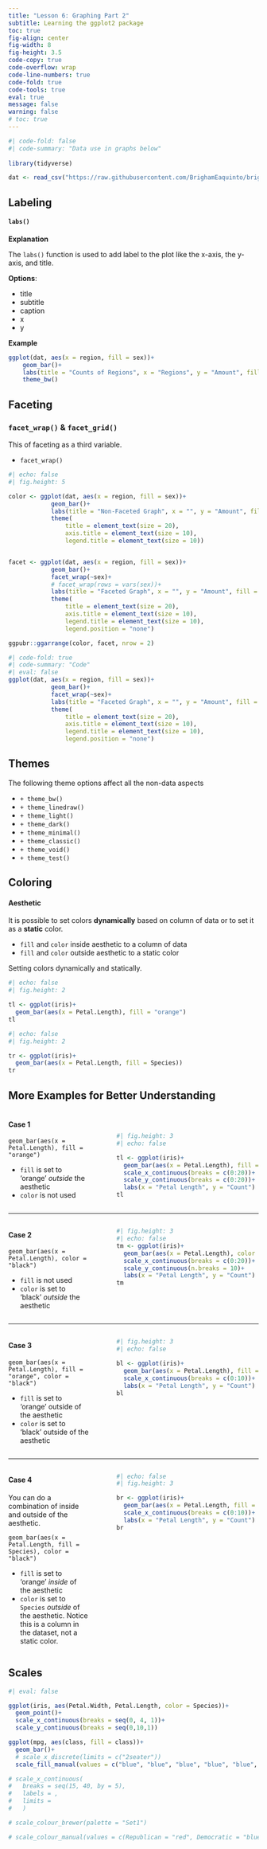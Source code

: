 ```yaml
---
title: "Lesson 6: Graphing Part 2"
subtitle: Learning the ggplot2 package
toc: true
fig-align: center
fig-width: 8
fig-height: 3.5
code-copy: true
code-overflow: wrap
code-line-numbers: true
code-fold: true
code-tools: true
eval: true
message: false
warning: false
# toc: true
---
```


```r
#| code-fold: false
#| code-summary: "Data use in graphs below"
 
library(tidyverse)

dat <- read_csv("https://raw.githubusercontent.com/BrighamEaquinto/brighameaquinto.github.io/master/datasets/insurance.csv")
```

## Labeling 
#### `labs()`

**Explanation**

The `labs()` function is used to add label to the plot like the x-axis, the y-axis, and title. 


**Options**: 

- title 
- subtitle  
- caption 
- x 
- y


**Example**

```r
ggplot(dat, aes(x = region, fill = sex))+
    geom_bar()+ 
    labs(title = "Counts of Regions", x = "Regions", y = "Amount", fill = "Sex")+ 
    theme_bw()
```

 

## Faceting
### `facet_wrap()` & `facet_grid()`
This of faceting as a third variable. 

- `facet_wrap()` 


```r
#| echo: false
#| fig.height: 5

color <- ggplot(dat, aes(x = region, fill = sex))+
            geom_bar()+ 
            labs(title = "Non-Faceted Graph", x = "", y = "Amount", fill = "Sex")+
            theme(
                title = element_text(size = 20), 
                axis.title = element_text(size = 10), 
                legend.title = element_text(size = 10))


facet <- ggplot(dat, aes(x = region, fill = sex))+
            geom_bar()+ 
            facet_wrap(~sex)+
            # facet_wrap(rows = vars(sex))+
            labs(title = "Faceted Graph", x = "", y = "Amount", fill = "Sex")+
            theme(
                title = element_text(size = 20), 
                axis.title = element_text(size = 10), 
                legend.title = element_text(size = 10), 
                legend.position = "none")

ggpubr::ggarrange(color, facet, nrow = 2)
```

```r
#| code-fold: true
#| code-summary: "Code"
#| eval: false
ggplot(dat, aes(x = region, fill = sex))+
            geom_bar()+ 
            facet_wrap(~sex)+
            labs(title = "Faceted Graph", x = "", y = "Amount", fill = "Sex")+
            theme(
                title = element_text(size = 20), 
                axis.title = element_text(size = 10), 
                legend.title = element_text(size = 10), 
                legend.position = "none")
```

## Themes 

The following theme options affect all the non-data aspects

- `+ theme_bw()`
- `+ theme_linedraw()`
- `+ theme_light()`
- `+ theme_dark()`
- `+ theme_minimal()`
- `+ theme_classic()`
- `+ theme_void()`
- `+ theme_test()`



## Coloring

#### Aesthetic

It is possible to set colors **dynamically** based on column of data or to set it as a **static** color.   

- `fill` and `color` inside aesthetic to a column of data
- `fill` and `color` outside aesthetic to a static color


Setting colors dynamically and statically. 


```r
#| echo: false
#| fig.height: 2

tl <- ggplot(iris)+ 
  geom_bar(aes(x = Petal.Length), fill = "orange")
tl
```
```r
#| echo: false
#| fig.height: 2

tr <- ggplot(iris)+ 
  geom_bar(aes(x = Petal.Length, fill = Species))
tr
```


:::{.callout-tip collapse="true"}
## More Examples for Better Understanding

::: columns
::: {.column width="35%"}
#### Case 1

`geom_bar(aes(x = Petal.Length), fill = "orange")`

- `fill` is set to 'orange' _outside_ the aesthetic 
- `color` is not used

:::
::: {.column width="3%"}
:::
::: {.column width="62%"}
<br>

```r
#| fig.height: 3
#| echo: false

tl <- ggplot(iris)+ 
  geom_bar(aes(x = Petal.Length), fill = "orange")+
  scale_x_continuous(breaks = c(0:20))+
  scale_y_continuous(breaks = c(0:20))+
  labs(x = "Petal Length", y = "Count")
tl
```
:::
:::

----

::: columns
::: {.column width="35%"}
#### Case 2 

`geom_bar(aes(x = Petal.Length), color = "black")`

- `fill` is not used
- `color` is set to 'black' _outside_ the aesthetic
:::
::: {.column width="3%"}
:::
::: {.column width="62%"}
```r
#| fig.height: 3
#| echo: false
tm <- ggplot(iris)+ 
  geom_bar(aes(x = Petal.Length), color = "black")+
  scale_x_continuous(breaks = c(0:20))+
  scale_y_continuous(n.breaks = 10)+
  labs(x = "Petal Length", y = "Count")
tm
```
:::
:::

----

::: columns
::: {.column width="35%"}
#### Case 3

`geom_bar(aes(x = Petal.Length), fill = "orange", color = "black")`

- `fill` is set to 'orange' outside of the aesthetic
- `color` is set to 'black' outside of the aesthetic
:::
::: {.column width="3%"}
:::
::: {.column width="62%"}
```r
#| fig.height: 3
#| echo: false

bl <- ggplot(iris)+ 
  geom_bar(aes(x = Petal.Length), fill = "orange", color = "black")+
  scale_x_continuous(breaks = c(0:10))+
  labs(x = "Petal Length", y = "Count")
bl
```
:::
:::

----

::: columns
::: {.column width="35%"}
#### Case 4

You can do a combination of inside and outside of the aesthetic. 

`geom_bar(aes(x = Petal.Length, fill = Species), color = "black")`

- `fill` is set to 'orange' _inside_ of the aesthetic
- `color` is set to `Species` _outside_ of the aesthetic. Notice this is a column in the dataset, not a static color. 
:::
::: {.column width="3%"}
:::
::: {.column width="62%"}
```r
#| echo: false
#| fig.height: 3

br <- ggplot(iris)+ 
  geom_bar(aes(x = Petal.Length, fill = Species), color = "black")+
  scale_x_continuous(breaks = c(0:10))+
  labs(x = "Petal Length", y = "Count")
br
```
:::
:::
:::



## Scales 

```r
#| eval: false

ggplot(iris, aes(Petal.Width, Petal.Length, color = Species))+
  geom_point()+
  scale_x_continuous(breaks = seq(0, 4, 1))+
  scale_y_continuous(breaks = seq(0,10,1))

ggplot(mpg, aes(class, fill = class))+
  geom_bar()+
  # scale_x_discrete(limits = c("2seater"))
  scale_fill_manual(values = c("blue", "blue", "blue", "blue", "blue", "blue", "red"))

# scale_x_continuous(
#   breaks = seq(15, 40, by = 5), 
#   labels = , 
#   limits = 
#   )

# scale_colour_brewer(palette = "Set1")

# scale_colour_manual(values = c(Republican = "red", Democratic = "blue"))


```




<!-- ## Multiple Geoms

## Other 

- colors 
- geom_text()/geoom_label()  
- labs() 
- themes()  
- legend 
- facet_wrap()  
- geom_boxplot() is often used with geom_jitter() to make powerful visualizations.
- geom_bar() position argument
- geom_jitter()
- geom_text()
- scales:
  - scale_x_continuous() 
  - scale_y_continuous() 
  - scale_colour_discrete()
- ggsave("my-plot.pdf")


```r
base <- ggplot(mpg, aes(displ, hwy)) +
  geom_point(aes(colour = class))

base + theme(legend.position = "left")
base + theme(legend.position = "top")
base + theme(legend.position = "bottom")
base + theme(legend.position = "right") # the default
```



<br><br>


## aes() Athestic

- shape
- size
- color 
- alpha
- linetype 
- group


shape, fill, color, size, stroke, linetype, alpha, group




```r
ggplot(iris, aes(Sepal.Width, Sepal.Length, color = Species, size = 10))+
  geom_point(aes(shape = Species))+
  geom_smooth(method='lm', aes(linetype = Species))
```

```r
ggplot(iris, aes(Sepal.Width, Sepal.Length, size = 10, color = "red"))+
  geom_point(aes(shape = Species))+
  geom_smooth(method='lm', aes(linetype = Species))
```


## Coloring 

- the color and fill arguments are accepted inside the aes(). What about outside?


- color is the boarder color
- fill is the fill color

- you can set hard colors or set it to a column in your dataset
- R accepts color names in quotes and hex codes

- `scale_fill_manual()`
- `scale_color_manual()`
 -->

